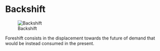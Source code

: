 
# Backshift

![Backshift](../../www/images/backshift/back.png)

Foreshift consists in the displacement towards the future of demand that would be instead consumed in the present. 



